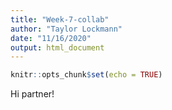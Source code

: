 ```yaml
---
title: "Week-7-collab"
author: "Taylor Lockmann"
date: "11/16/2020"
output: html_document
---
```


```r
knitr::opts_chunk$set(echo = TRUE)
```

Hi partner!